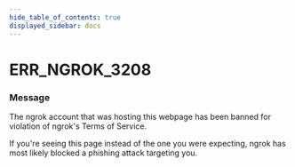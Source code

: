 ```yaml
---
hide_table_of_contents: true
displayed_sidebar: docs
---
```



# ERR_NGROK_3208

### Message

The ngrok account that was hosting this webpage has been banned for violation of ngrok's Terms of Service.

If you're seeing this page instead of the one you were expecting, ngrok has most likely blocked a phishing attack targeting you.

<ErrorDetails error="err_ngrok_3208" />
